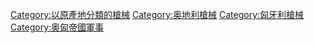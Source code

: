 [[Category:以原產地分類的槍械|Category:以原產地分類的槍械]]
[[Category:奥地利槍械|Category:奥地利槍械]]
[[Category:匈牙利槍械|Category:匈牙利槍械]]
[[Category:奥匈帝國軍事|Category:奥匈帝國軍事]]